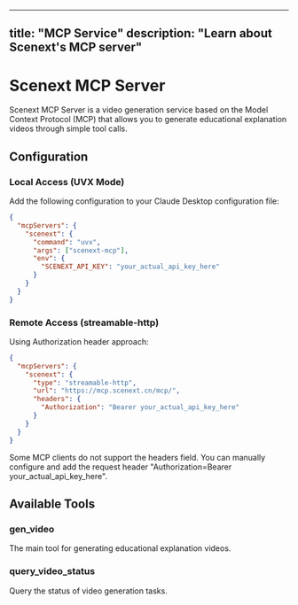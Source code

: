 
---
title: "MCP Service"
description: "Learn about Scenext's MCP server"
---
# Scenext MCP Server

Scenext MCP Server is a video generation service based on the Model Context Protocol (MCP) that allows you to generate educational explanation videos through simple tool calls.

## Configuration

### Local Access (UVX Mode)

Add the following configuration to your Claude Desktop configuration file:

```json
{
  "mcpServers": {
    "scenext": {
      "command": "uvx", 
      "args": ["scenext-mcp"],
      "env": {
        "SCENEXT_API_KEY": "your_actual_api_key_here"
      }
    }
  }
}
```

### Remote Access (streamable-http)

Using Authorization header approach:

```json
{
  "mcpServers": {
    "scenext": {
      "type": "streamable-http",
      "url": "https://mcp.scenext.cn/mcp/",
      "headers": {
        "Authorization": "Bearer your_actual_api_key_here"
      }
    }
  }
}
```
Some MCP clients do not support the headers field. You can manually configure and add the request header "Authorization=Bearer your_actual_api_key_here".

## Available Tools

### gen_video

The main tool for generating educational explanation videos.

### query_video_status

Query the status of video generation tasks.

